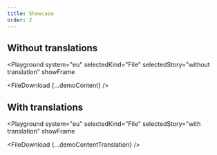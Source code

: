 ```yaml
---
title: Showcase
order: 2
---
```




## Without translations

<Playground
  system="eu"
  selectedKind="File"
  selectedStory="without translation"
  showFrame
>
  <FileDownload {...demoContent} />
</Playground>

## With translations

<Playground
  system="eu"
  selectedKind="File"
  selectedStory="with translation"
  showFrame
>
  <FileDownload {...demoContentTranslation} />
</Playground>
